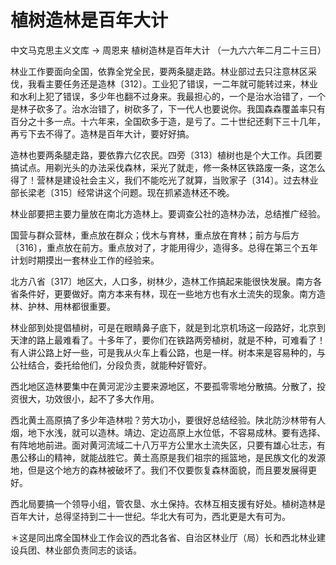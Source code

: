 # 植树造林是百年大计

中文马克思主义文库 -> 周恩来
植树造林是百年大计
（一九六六年二月二十三日）

林业工作要面向全国，依靠全党全民，要两条腿走路。林业部过去只注意林区采伐，我看主要任务还是造林〔312〕。工业犯了错误，一二年就可能转过来，林业和水利上犯了错误，多少年也翻不过身来。我最担心的，一个是治水治错了，一个是林子砍多了。治水治错了，树砍多了，下一代人也要说你。我国森森覆盖率只有百分之十多一点。十六年来，全国砍多于造，是亏了。二十世纪还剩下三十几年，再亏下去不得了。造林是百年大计，要好好搞。

造林也要两条腿走路，要依靠六亿农民。四旁〔313〕植树也是个大工作。兵团要搞试点。用剃光头的办法采伐森林，采光了就走，修一条林区铁路废一条，这怎么得了！营林是建设社会主义，我们不能吃光了就算，当败家子〔314〕。过去林业部长梁老〔315〕经常讲这个问题。现在抓紧造林还不晚。

林业部要把主要力量放在南北方造林上。要调查公社的造林办法，总结推广经验。

国营与群众营林，重点放在群众；伐木与育林，重点放在育林；前方与后方〔316〕，重点放在前方。重点放对了，才能用得少，造得多。总得在第三个五年计划时期摸出一套林业工作的经验来。

北方八省〔317〕地区大，人口多，树林少，造林工作搞起来能很快发展。南方各省条件好，更要做好。南方本来有林，现在一些地方也有水土流失的现象。南方造林、护林、用林都很重要。

林业部到处提倡植树，可是在眼睛鼻子底下，就是到北京机场这一段路好，北京到天津的路上最难看了。十多年了，要你们在铁路两旁植树，就是不种，可难看了！有人讲公路上好一些，可是我从火车上看公路，也是一样。树本来是容易种的，与公社结合，委托给他们，分段负责，就能种好管好。

西北地区造林要集中在黄河泥沙主要来源地区，不要孤零零地分散搞。分散了，投资很大，功效很小，起不了多大作用。

西北黄土高原搞了多少年造林啦？劳大功小，要很好总结经验。陕北防沙林带有人烟，地下水浅，就可以造林。靖边、定边高原上水位低，不容易成林。要有选择、有阵地地前进。面对黄河流域二十八万平方公里水土流失区，只要有雄心壮志，有愚公移山的精神，就能战胜它。黄土高原是我们祖宗的摇篮地，是民族文化的发源地，但是这个地方的森林被破坏了。我们不仅要恢复森林面貌，而且要发展得更好。

西北局要搞一个领导小组，管农垦、水土保持。农林互相支援有好处。植树造林是百年大计，总得坚持到二十一世纪。华北大有可为，西北更是大有可为。

＊这是同出席全国林业工作会议的西北各省、自治区林业厅（局）长和西北林业建设兵团、林业部负责同志的谈话。

